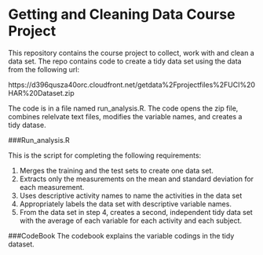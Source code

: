 
Getting and Cleaning Data Course Project
==========================================





This repository contains the course project to collect, work with and clean a data set. The repo contains code to create a tidy data set using the data from the following url: 

https://d396qusza40orc.cloudfront.net/getdata%2Fprojectfiles%2FUCI%20HAR%20Dataset.zip

The code is in a file named run_analysis.R. The code opens the zip file, combines relelvate text files, modifies the variable names, and creates a tidy datase. 

###Run_analysis.R

This is the script for completing the following requirements:

1. Merges the training and the test sets to create one data set.
2. Extracts only the measurements on the mean and standard deviation for each measurement.
3. Uses descriptive activity names to name the activities in the data set
4. Appropriately labels the data set with descriptive variable names.
5. From the data set in step 4, creates a second, independent tidy data set with the average of each variable for each activity and each subject.


###CodeBook
The codebook explains the variable codings in the tidy dataset.
